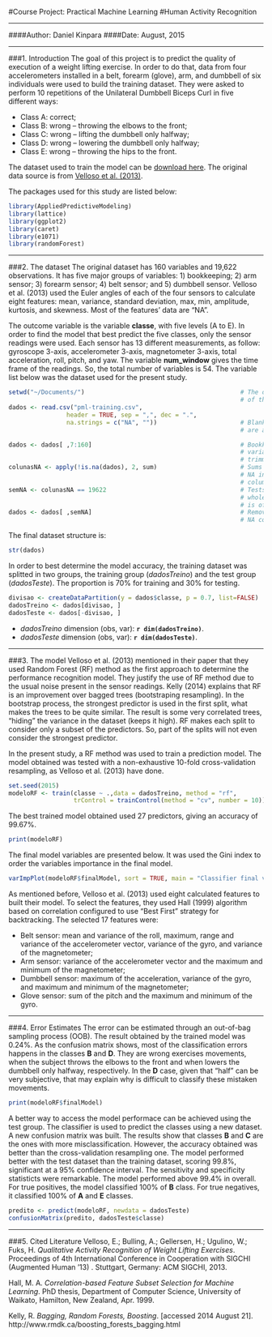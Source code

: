 #Course Project: Practical Machine Learning
#Human Activity Recognition

---

####Author: Daniel Kinpara
####Date: August, 2015

---

###1. Introduction
The goal of this project is to predict the quality of execution of a weight lifting exercise. In order to do that, data from four accelerometers installed in a belt, forearm (glove), arm, and dumbbell of six individuals were used to build the training dataset. They were asked to perform 10 repetitions of the Unilateral Dumbbell Biceps Curl in five different ways:

* Class A: correct;
* Class B: wrong -- throwing the elbows to the front;
* Class C: wrong -- lifting the dumbbell only halfway;
* Class D: wrong -- lowering the dumbbell only halfway;
* Class E: wrong -- throwing the hips to the front.

The dataset used to train the model can be [download here](https://d396qusza40orc.cloudfront.net/predmachlearn/pml-training.csv). The original data source is from [Velloso et al. (2013)](http://groupware.les.inf.puc-rio.br/public/papers/2013.Velloso.QAR-WLE.pdf).

The packages used for this study are listed below:
```r
library(AppliedPredictiveModeling)
library(lattice)
library(ggplot2)
library(caret)
library(e1071)
library(randomForest)
```

---

###2. The dataset
The original dataset has 160 variables and 19,622 observations. It has five major groups of variables: 1) bookkeeping; 2) arm sensor; 3) forearm sensor; 4) belt sensor; and 5) dumbbell sensor. Velloso et al. (2013) used the Euler angles of each of the four sensors to calculate eight features: mean, variance, standard deviation, max, min, amplitude, kurtosis, and skewness. Most of the features' data are "NA".

The outcome variable is the variable **classe**, with five levels (A to E). In order to find the model that best predict the five classes, only the sensor readings were used. Each sensor has 13 different measurements, as follow: gyroscope 3-axis, accelerometer 3-axis, magnetometer 3-axis, total acceleration, roll, pitch, and yaw. The variable **num_window** gives the time frame of the readings. So, the total number of variables is 54. The variable list below was the dataset used for the present study.

```r

setwd("~/Documents/")                                           # The directory
                                                                # of the file.
dados <- read.csv("pml-training.csv",
                header = TRUE, sep = ",", dec = ".",
                na.strings = c("NA", ""))                       # Blank spaces
                                                                # are also NA.

dados <- dados[ ,7:160]                                         # Bookkeeping
                                                                # variables are
                                                                # trimmed.
colunasNA <- apply(!is.na(dados), 2, sum)                       # Sums the # of
                                                                # NA in each
                                                                # column.
semNA <- colunasNA == 19622                                     # Tests when
                                                                # whole column
                                                                # is of NA.
dados <- dados[ ,semNA]                                         # Removes the
                                                                # NA columns.
```

The final dataset structure is:
```r
str(dados)
```

In order to best determine the model accuracy, the training dataset was splitted in two groups, the training group (*dadosTreino*) and the test group (*dadosTeste*). The proportion is 70% for training and 30% for testing.

```r
divisao <- createDataPartition(y = dados$classe, p = 0.7, list=FALSE)
dadosTreino <- dados[divisao, ]
dadosTeste <- dados[-divisao, ]
```

* *dadosTreino* dimension (obs, var): **`r dim(dadosTreino)`**.
* *dadosTeste* dimension (obs, var): **`r dim(dadosTeste)`**.

---

###3. The model
Velloso et al. (2013) mentioned in their paper that they used Random Forest (RF) method as the first approach to determine the performance recognition model. They justify the use of RF method due to the usual noise present in the sensor readings.
Kelly (2014) explains that RF is an improvement over bagged trees (bootstraping resampling). In the bootstrap process, the strongest predictor is used in the first split, what makes the trees to be quite similar. The result is some very correlated trees, "hiding" the variance in the dataset (keeps it high). RF makes each split to consider only a subset of the predictors. So, part of the splits will not even consider the strongest predictor.

In the present study, a RF method was used to train a prediction model. The model obtained was tested with a non-exhaustive 10-fold cross-validation resampling, as Velloso et al. (2013) have done.

```r
set.seed(2015)
modeloRF <- train(classe ~ .,data = dadosTreino, method = "rf",
                  trControl = trainControl(method = "cv", number = 10))
```

The best trained model obtained used 27 predictors, giving an accuracy of 99.67%.
```r
print(modeloRF)
```

The final model variables are presented below. It was used the Gini index to order the variables importance in the final model.

```r
varImpPlot(modeloRF$finalModel, sort = TRUE, main = "Classifier final variables")
```

As mentioned before, Velloso et al. (2013) used eight calculated features to built their model. To select the features, they used Hall (1999) algorithm based on correlation configured to use “Best First” strategy for backtracking. The selected 17 features were:

* Belt sensor: mean and variance of the roll, maximum, range and variance of the accelerometer vector, variance of the gyro, and variance of the magnetometer;
* Arm sensor: variance of the accelerometer vector and the maximum and minimum of the magnetometer;
* Dumbbell sensor: maximum of the acceleration, variance of the gyro, and maximum and minimum of the magnetometer;
* Glove sensor: sum of the pitch and the maximum and minimum of the gyro.

---

###4. Error Estimates
The error can be estimated through an out-of-bag sampling process (OOB). The result obtained by the trained model was 0.24%. As the confusion matrix shows, most of the classification errors happens in the classes **B** and **D**. They are wrong exercises movements, when the subject throws the elbows to the front and when lowers the dumbbell only halfway, respectively. In the **D** case, given that "half" can be very subjective, that may explain why is difficult to classify these mistaken movements.

```r
print(modeloRF$finalModel)
```

A better way to access the model performace can be achieved using the test group. The classifier is used to predict the classes using a new dataset. A new confusion matrix was built. The results show that classes **B** and **C** are the ones with more misclassification. However, the accuracy obtained was better than the cross-validation resampling one. The model performed better with the test dataset than the training dataset, scoring 99.8%, significant at a 95% confidence interval. The sensitivity and specificity statisticts were remarkable. The model performed above 99.4% in overall. For true positives, the model classified 100% of **B** class. For true negatives, it classified 100% of **A** and **E** classes.

```r
predito <- predict(modeloRF, newdata = dadosTeste)
confusionMatrix(predito, dadosTeste$classe)
```

---

###5. Cited Literature
Velloso, E.; Bulling, A.; Gellersen, H.; Ugulino, W.; Fuks, H. *Qualitative Activity Recognition of Weight Lifting Exercises*. Proceedings of 4th International Conference in Cooperation with SIGCHI (Augmented Human '13) . Stuttgart, Germany: ACM SIGCHI, 2013.

Hall, M. A. *Correlation-based Feature Subset Selection for Machine Learning*. PhD thesis, Department of Computer Science, University of Waikato, Hamilton, New Zealand, Apr. 1999.

Kelly, R. *Bagging, Random Forests, Boosting*. [accessed 2014 August 21]. http://www.rmdk.ca/boosting_forests_bagging.html
